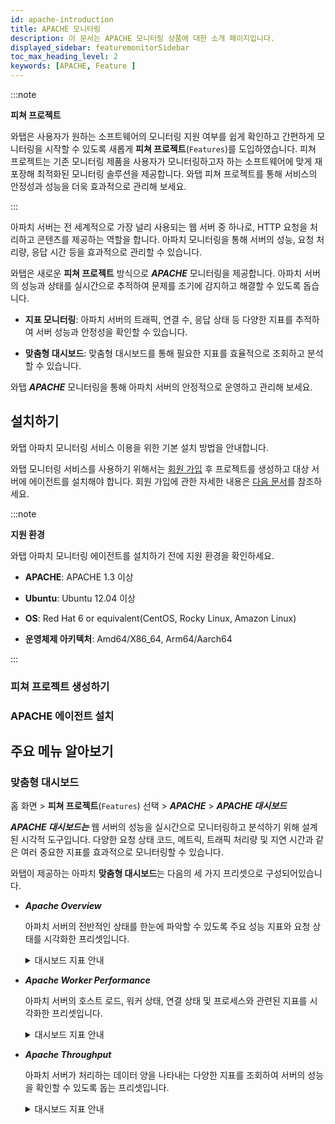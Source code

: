 ```yaml
---
id: apache-introduction
title: APACHE 모니터링
description: 이 문서는 APACHE 모니터링 상품에 대한 소개 페이지입니다.
displayed_sidebar: featuremonitorSidebar
toc_max_heading_level: 2
keywords: [APACHE, Feature ]
---
```


:::note

**피쳐 프로젝트**<ScrollToLink anchor='feature-project' />

와탭은 사용자가 원하는 소프트웨어의 모니터링 지원 여부를 쉽게 확인하고 간편하게 모니터링을 시작할 수 있도록 새롭게 **피쳐 프로젝트**(<code class='Features'>Features</code>)를 도입하였습니다. 피쳐 프로젝트는 기존 모니터링 제품을 사용자가 모니터링하고자 하는 소프트웨어에 맞게 재포장해 최적화된 모니터링 솔루션을 제공합니다. 와탭 피쳐 프로젝트를 통해 서비스의 안정성과 성능을 더욱 효과적으로 관리해 보세요. 

:::

아파치 서버는 전 세계적으로 가장 널리 사용되는 웹 서버 중 하나로, HTTP 요청을 처리하고 콘텐츠를 제공하는 역할을 합니다. 아파치 모니터링을 통해 서버의 성능, 요청 처리량, 응답 시간 등을 효과적으로 관리할 수 있습니다.

와탭은 새로운 **피쳐 프로젝트** 방식으로 ***APACHE*** 모니터링을 제공합니다. 아파치 서버의 성능과 상태를 실시간으로 추적하여 문제를 조기에 감지하고 해결할 수 있도록 돕습니다.

* **지표 모니터링**: 아파치 서버의 트래픽, 연결 수, 응답 상태 등 다양한 지표를 추적하여 서버 성능과 안정성을 확인할 수 있습니다.

* **맞춤형 대시보드**: 맞춤형 대시보드를 통해 필요한 지표를 효율적으로 조회하고 분석할 수 있습니다.

와탭 ***APACHE*** 모니터링을 통해 아파치 서버의 안정적으로 운영하고 관리해 보세요.

## 설치하기

와탭 아파치 모니터링 서비스 이용을 위한 기본 설치 방법을 안내합니다. 

와탭 모니터링 서비스를 사용하기 위해서는 [회원 가입](https://www.whatap.io/ko/signup/) 후 프로젝트를 생성하고 대상 서버에 에이전트를 설치해야 합니다. 회원 가입에 관한 자세한 내용은 [다음 문서](../account/account-manage)를 참조하세요. 

:::note  

**지원 환경**<ScrollToLink anchor='APACHE-supported-env' />

와탭 아파치 모니터링 에이전트를 설치하기 전에 지원 환경을 확인하세요. 

* **APACHE**: APACHE 1.3 이상

* **Ubuntu**: Ubuntu 12.04 이상

* **OS**: Red Hat 6 or equivalent(CentOS, Rocky Linux, Amazon Linux)

* **운영체제 아키텍처**: Amd64/X86_64, Arm64/Aarch64

:::

### 피쳐 프로젝트 생성하기


<CreateFeature /> 

### APACHE 에이전트 설치 

<InstallFeature name='APACHE 에이전트 설치' />

## 주요 메뉴 알아보기

### 맞춤형 대시보드

홈 화면 > **피쳐 프로젝트**(<code class='Features'>Features</code>) 선택 > ***APACHE*** > ***APACHE 대시보드***

***APACHE 대시보드는*** 웹 서버의 성능을 실시간으로 모니터링하고 분석하기 위해 설계된 시각적 도구입니다. 다양한 요청 상태 코드, 메트릭, 트래픽 처리량 및 지연 시간과 같은 여러 중요한 지표를 효과적으로 모니터링할 수 있습니다. 

와탭이 제공하는 아파치 **맞춤형 대시보드**는 다음의 세 가지 프리셋으로 구성되어있습니다. 

* ***Apache Overview***

  아파치 서버의 전반적인 상태를 한눈에 파악할 수 있도록 주요 성능 지표와 요청 상태를 시각화한 프리셋입니다. 

  <details>
  <summary>대시보드 지표 안내 </summary>
  
  #### ***Apache Requests Status Code***

  <HttpStatus />

  #### ***Apache Metrics***

  * ***Apache Busy Workers***: 요청을 처리 중인 워커의 수를 표시합니다.

  * ***Apache Idle Workers***: 대기 중인 워커의 수를 표시합니다. 
  
  * ***Request Per Sec***: 초당 처리된 요청의 수를 표시합니다. 
  
  * ***Bytes Per Sec***: 초당 전송된 데이터의 양을 표시합니다. 
  
  * ***Bytes Per Request***: 요청당 전송된 데이터 양을 표시합니다. 
  
  * ***Connections***: 서버에 연결된 총 클라이언트 수를 표시합니다. 
  
  * ***Apache Scoreboard Waiting***: Apache scoreboard에서 연결을 기다리고 있는 상태의 요청 수를 표시합니다. 

  #### ***Domain Throughput***

  * ***Response Bytes SUM***: 서버가 처리한 총 응답 바이트 수를 표시합니다. 

  * ***Latency Average***: 평균 응답 지연 시간을 표시합니다. 

  </details>


* ***Apache Worker Performance***

  아파치 서버의 호스트 로드, 워커 상태, 연결 상태 및 프로세스와 관련된 지표를 시각화한 프리셋입니다. 

  <details>
  <summary>대시보드 지표 안내 </summary>

  #### ***Host Load***

  * ***CPULoad***: 현재 시스템의 총 CPU 부하를 표시합니다.
  
  * ***CPUUser***: 사용자 모드에서 사용된 CPU 시간 비율을 표시합니다. 
  
  * ***CPUSystem***: 시스템 모드에서 사용된 CPU 시간 비율을 표시합니다. 
  
  * ***CPUChildrenUser***: 자식 프로세스의 사용자 모드에서 사용된 CPU 시간을 표시합니다.
  
  * ***CPUChildrenSystem***: 자식 프로세스의 시스템 모드에서 사용된 CPU 시간을 표시합니다.

  #### ***Workers***

  * ***BusyWorkers***: 현재 요청을 처리 중인 바쁜 워커 수를 표시합니다. 

  * ***IdleWorkers***: 현재 대기 중인 워커 수를 표시합니다. 

  * ***GracefulWorkers***: 점진적으로 종료되는 중인 워커 수를 표시합니다. 

  #### ***Connections***

  * ***ConnsTotal***: 서버에 연결된 총 클라이언트 수를 표시합니다. 

  * ***ConnsAsyncWriting***: 비동기식으로 데이터를 클라이언트에 쓰고 있는 연결의 수를 표시합니다.

  * ***ConnsAsyncClosing***: 비동기식으로 연결을 종료하는 중인 상태의 연결 수를 표시합니다.

  * ***ConnsAsyncKeepAlive***: 비동기식으로 연결을 유지하는 중인 상태의 연결 수를 표시합니다. 

  #### ***Apache Server***

  * ***Processes***: 서버에서 실행 중인 Apache 프로세스 수를 표시합니다. 

  * ***Stopping***: 종료 중인 Apache 프로세스 수를 표시합니다. 

  * ***ParentServerMPMGeneration***: Apache의 MPM(Multi-Processing Module) 세대 번호를 표시합니다. Apache는 여러 가지 방식으로 요청을 처리할 수 있는데, 이 값은 그 세대의 변경을 추적하는 데 사용됩니다.

  * ***ParentServerConfigGeneration***: 서버 설정이 변경된 후 다시 로드된 횟수를 표시합니다. 설정 변경 후 서버가 다시 시작되거나 설정을 적용하는 빈도를 알 수 있습니다.

  </details>


* ***Apache Throughput*** 

  아파치 서버가 처리하는 데이터 양을 나타내는 다양한 지표를 조회하여 서버의 성능을 확인할 수 있도록 돕는 프리셋입니다. 

  <details>
  <summary>대시보드 지표 안내 </summary>

  #### ***Throughput***

  * ***TotalBytes***: 서버가 처리한 총 바이트 수를 표시합니다. 이는 서버가 처리한 데이터 양을 확인하는 중요한 지표입니다.

  * ***TotalAccesses***: 서버가 처리한 총 요청 수를 표시합니다. 전체 트래픽을 파악하는 데 유용한 지표입니다.

  * ***TotalDuration***: 모든 요청에 대해 서버가 사용한 총 시간(밀리초)을 표시합니다. 요청이 처리되는 데 소요된 총 시간을 확인할 수 있습니다.

  * ***BytesPerSec***: 초당 처리된 데이터 바이트 수를 표시합니다. 서버의 데이터 처리 속도를 확인할 수 있습니다.

  * ***BytesPerReq***: 요청당 처리된 바이트 수를 표시합니다. 각 요청이 처리한 데이터 양을 분석하는 데 유용합니다.

  * ***ReqPerSec***: 초당 처리된 요청 수를 표시합니다. 서버의 요청 처리 속도를 실시간으로 모니터링할 수 있습니다.

  * ***DurationPerReq***: 요청당 처리에 걸린 시간을 표시합니다. 이 지표를 통해 응답 지연 시간을 파악할 수 있습니다.

  #### ***Score Boards***

  * ***scboard_open***: 현재 열려 있는 워커의 수를 표시합니다. 워커가 요청을 처리하기 위해 준비된 상태입니다.

  * ***scboard_reading***: 요청 데이터를 읽고 있는 워커의 수를 표시합니다. 클라이언트로부터 데이터를 수신 중인 상태입니다.

  * ***scboard_sending***: 응답 데이터를 보내고 있는 워커의 수를 표시합니다. 클라이언트로 데이터를 전송 중인 상태입니다.

  * ***scboard_waiting***: 요청을 기다리고 있는 워커의 수를 표시합니다. Keep-alive 상태에서 연결이 유지되고 있으며, 새로운 요청을 기다리는 중입니다.

  * ***scboard_dnslookup***: DNS 조회 작업 중인 워커 수를 표시합니다.

  * ***scboard_starting***: 새롭게 시작되고 있는 워커 수를 표시합니다. 새 프로세스가 생성되거나 워커가 초기화되고 있는 상태입니다.

  * ***scboard_idle_cleanup***: 대기 중인 워커를 정리하는 상태를 표시합니다.

  * ***scboard_keepalive***: Keep-alive 상태에서 연결이 유지되고 있는 워커의 수를 표시합니다.

  </details>


